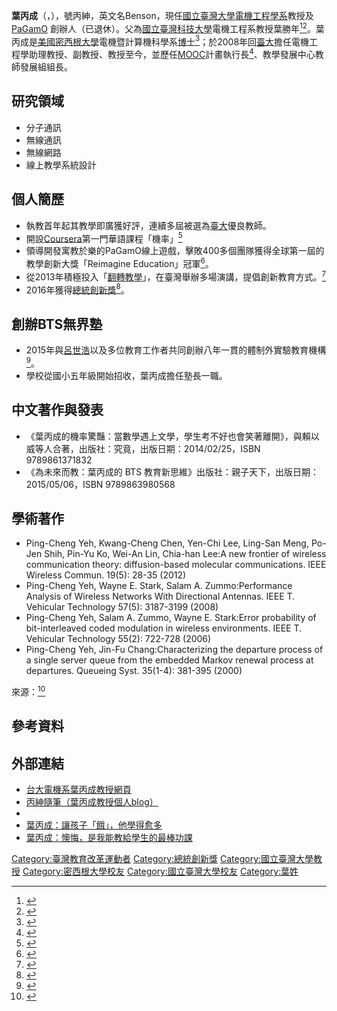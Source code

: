 {{advert|time=2020-04-09T15:18:05+00:00}}
{{Infobox scientist
| honorific_prefix  = 
| name              = 葉丙成<br> YEH Ping-Cheng
| honorific_suffix  = 
| native_name       = 
| native_name_lang  = 
| image             = <!--(filename only, i.e. without "File:" prefix)-->
| image_size        = 
| image_upright     = 
| alt               = 
| caption           = 
| birth_date        = {{birth date and age|1973|12|27}}
| birth_place       = {{ROC-TWN}}
| death_date        = 
| death_place       = 
| death_cause       = 
| resting_place     = 
| resting_place_coordinates = 
| other_names       = Benson、丙紳
| pronounce         =
| residence         = 
| citizenship       = 
| nationality       = {{ROC}}
| permanent_residency =
| fields            = 分子通訊<br>無線多媒體傳輸<br>無線通訊實體層<br>互動式雲端/手機軟體設計<br>線上教育系統開發
| workplaces        = [[國立臺灣大學|國立臺灣大學]][[電機工程學|電機工程學系]]
| patrons           = 
| education         = [[博士|博士]]
| alma_mater        = 密西根大學電機暨計算機科學系[[博士|博士]]<br>國立臺灣大學[[電信|電信]]所[[碩士|碩士]]<br>國立臺灣大學[[數學|數學]]系[[學士|學士]]<br>[[臺北市立建國中學|臺北市立建國中學]]
| thesis_title      = <!--(or  | thesis1_title =  and  | thesis2_title = )-->
| thesis_url        = <!--(or  | thesis1_url  =   and  | thesis2_url  =  )-->
| thesis_year       = <!--(or  | thesis1_year =   and  | thesis2_year =  )-->
| doctoral_advisor  = <!--(or  | doctoral_advisors = )-->
| academic_advisors = 
| doctoral_students = 
| notable_students  = 
| known_for         = 
| influences        = 
| influenced        = 
| awards            = 第一屆教學創新大獎「Reimagine Education」E-Learning項目首獎與總冠軍
| author_abbrev_bot = 
| author_abbrev_zoo = 
| spouse            = 
| partner           = 
| children          = 
| signature         = 
| signature_alt     = 
| website           = [http://www.ee.ntu.edu.tw/profile?id=677 臺大電機系個人頁面]<br>[http://pcyeh.blog.ntu.edu.tw/ 個人部落格]<br>[https://www.facebook.com/prof.yeh Facebook粉絲專頁]<br>[https://www.facebook.com/pcyeh.NTU Facebook個人頁面]
| footnotes         = 
}}
'''葉丙成'''（{{lang-en|'''Ping-Cheng Yeh'''}}，{{bd|1973年|12月27日||}}），號丙紳，英文名Benson，現任[[國立臺灣大學|國立臺灣大學]][[電機工程學|電機工程學系]]教授及[[PaGamO|PaGamO]] 創辦人（已退休）。父為[[國立臺灣科技大學|國立臺灣科技大學]]電機工程系教授葉勝年<ref>{{cite web|url=http://pcyeh.blog.ntu.edu.tw/archives/295|title=丙紳隨筆|accessdate=2017-01-01|publisher=葉丙成教授個人blog|language=zh-tw}}</ref><ref>{{cite web|url=https://www.facebook.com/notes/葉丙成-benson/老葉老師/583531855110659/|title=「老葉老師」|accessdate=2017-01-01|publisher=葉丙成教授Facebook粉絲專頁|language=zh-tw}}</ref>。葉丙成是[[美國|美國]][[密西根大學|密西根大學]]電機暨計算機科學系[[博士|博士]]<ref>{{cite web|url=http://www.ee.ntu.edu.tw/profile?id=677|title=葉丙成 Ping-Cheng Yeh 個人資料|accessdate=2017-01-01|publisher=臺大電機系|language=zh-tw}}</ref>；於2008年回[[國立臺灣大學|臺大]]擔任電機工程學助理教授、副教授、教授至今，並歷任[[MOOC|MOOC]]計畫執行長<ref>{{cite web|url=https://zh-tw.coursera.org/instructor/benson|title=葉丙成 Ping-Cheng Yeh (Benson)|accessdate=2016-12-20|language=zh-tw}}</ref>、教學發展中心教師發展組組長。

== 研究領域 ==
*分子通訊
*無線通訊
*無線網路
*線上教學系統設計

== 個人簡歷 ==
*執教首年起其教學即廣獲好評，連續多屆被選為[[國立臺灣大學|臺大]]優良教師。
*開設[[Coursera|Coursera]]第一門華語課程「機率」<ref>{{cite news|url=http://news.ltn.com.tw/news/life/paper/708183|title=台大獨步全球 首推華語MOOC課程|publisher=自由時報|accessdate=2013-08-26|date=2013-08-26|language=zh-tw}}</ref>
*領導開發寓教於樂的PaGamO線上遊戲，擊敗400多個團隊獲得全球第一屆的教學創新大獎「Reimagine Education」冠軍<ref>{{cite news|url=http://technews.tw/2014/12/12/pagamo-got-the-crown/|title=打 Game 也能學！台大教授葉丙成團隊以 PaGamO 奪下首屆教學創新冠軍]|publisher=科技新報|accessdate=2014-12-12|date=2014-12-12|language=zh-tw}}</ref>。
*從2013年積極投入「[[翻轉課堂|翻轉教學]]」，在臺灣舉辦多場演講，提倡創新教育方式。<ref>{{cite news|url=http://www.parenting.com.tw/article/5057003-|title=葉丙成：讓孩子「餓」，他學得愈多/ 葉丙成：讓孩子「餓」，他學得愈多|publisher=親子天下|accessdate=2014-04-01|date=2014-04-01|language=zh-tw}}</ref>
*2016年獲得[[總統創新獎|總統創新獎]]<ref>{{cite web |title=第二屆「總統創新獎」得獎名單公告 |url=https://www.rocpia.tw/news_detail.aspx?NO=69 |website=總統創新獎 |publisher=經濟部技術處|date=2016-04-02 |accessdate=2021-04-15}}</ref>。

== 創辦BTS無界塾 ==
*2015年與[[呂世浩|呂世浩]]以及多位教育工作者共同創辦八年一貫的體制外實驗教育機構<ref>{{Cite web|url=https://btsflip.weebly.com|title=BTS 無界塾 實驗教育|accessdate=2018-10-29|work=BTS 無界塾 實驗教育|language=zh-TW}}</ref>。
*學校從國小五年級開始招收，葉丙成擔任塾長一職。

== 中文著作與發表 ==
*《葉丙成的機率驚豔：當數學遇上文學，學生考不好也會笑著離開》，與賴以威等人合著，出版社：究竟，出版日期：2014/02/25，ISBN 9789861371832
*《為未來而教：葉丙成的 BTS 教育新思維》出版社：親子天下，出版日期：2015/05/06，ISBN 9789863980568

==學術著作==
*Ping-Cheng Yeh, Kwang-Cheng Chen, Yen-Chi Lee, Ling-San Meng, Po-Jen Shih, Pin-Yu Ko, Wei-An Lin, Chia-han Lee:A new frontier of wireless communication theory: diffusion-based molecular communications. IEEE Wireless Commun. 19(5): 28-35 (2012)
*Ping-Cheng Yeh, Wayne E. Stark, Salam A. Zummo:Performance Analysis of Wireless Networks With Directional Antennas. IEEE T. Vehicular Technology 57(5): 3187-3199 (2008)
*Ping-Cheng Yeh, Salam A. Zummo, Wayne E. Stark:Error probability of bit-interleaved coded modulation in wireless environments. IEEE T. Vehicular Technology 55(2): 722-728 (2006)
*Ping-Cheng Yeh, Jin-Fu Chang:Characterizing the departure process of a single server queue from the embedded Markov renewal process at departures. Queueing Syst. 35(1-4): 381-395 (2000)
來源：<ref>{{cite web|url=http://dblp.uni-trier.de/pers/hd/y/Yeh:Ping=Cheng|title=dblp Ping-Cheng Yeh |accessdate=2014-02-20|language=en-US}}</ref>

==參考資料==
{{Reflist}}

== 外部連結 ==
*[http://www.ee.ntu.edu.tw/profile?id=677 台大電機系葉丙成教授網頁]
*[http://pcyeh.blog.ntu.edu.tw 丙紳隨筆（葉丙成教授個人blog）]
*{{Facebook|prof.yeh|葉丙成教授}}
* [http://www.parenting.com.tw/article/article.action?id=5057003 葉丙成：讓孩子「餓」，他學得愈多]
* [http://www.cheers.com.tw/article/article.action?id=5060997 葉丙成：懊悔，是我能教給學生的最棒功課]

{{DEFAULTSORT:Yeh, Ping-Cheng}}
[[Category:臺灣教育改革運動者|Category:臺灣教育改革運動者]]
[[Category:總統創新獎|Category:總統創新獎]]
[[Category:國立臺灣大學教授|Category:國立臺灣大學教授]]
[[Category:密西根大學校友|Category:密西根大學校友]]
[[Category:國立臺灣大學校友|Category:國立臺灣大學校友]]
[[Category:葉姓|Category:葉姓]]